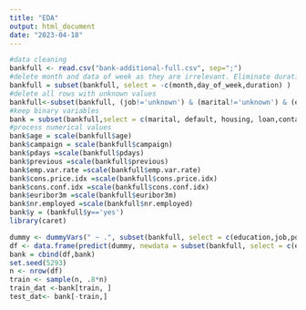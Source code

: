 ```yaml
---
title: "EDA"
output: html_document
date: "2023-04-18"
---
```


```r
#data cleaning
bankfull <- read.csv("bank-additional-full.csv", sep=";")
#delete month and data of week as they are irrelevant. Eliminate duration as it has extremely high correlation with target
bankfull = subset(bankfull, select = -c(month,day_of_week,duration) )
#delete all rows with unknown values
bankfull<-subset(bankfull, (job!='unknown') & (marital!='unknown') & (education!='unknown')& (default!='unknown')& (housing!='unknown')&(loan!='unknown'))
#keep binary variables
bank = subset(bankfull,select = c(marital, default, housing, loan,contact))
#process numerical values
bank$age = scale(bankfull$age)
bank$campaign = scale(bankfull$campaign)
bank$pdays =scale(bankfull$pdays)
bank$previous =scale(bankfull$previous)
bank$emp.var.rate =scale(bankfull$emp.var.rate)
bank$cons.price.idx =scale(bankfull$cons.price.idx)
bank$cons.conf.idx =scale(bankfull$cons.conf.idx)
bank$euribor3m =scale(bankfull$euribor3m)
bank$nr.employed =scale(bankfull$nr.employed)
bank$y = (bankfull$y=='yes')
library(caret)

dummy <- dummyVars(" ~ .", subset(bankfull, select = c(education,job,poutcome)))
df <- data.frame(predict(dummy, newdata = subset(bankfull, select = c(education,job,poutcome)))) 
bank = cbind(df,bank)
set.seed(5293)
n <- nrow(df)
train <- sample(n, .8*n)
train_dat <-bank[train, ]
test_dat<- bank[-train,]
```
